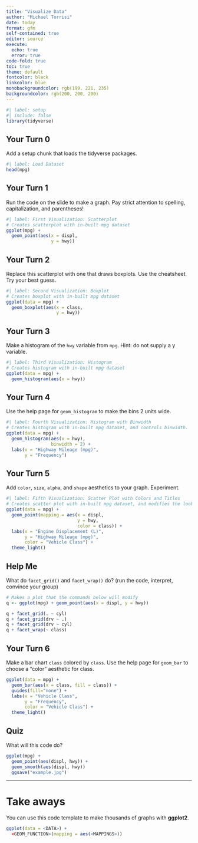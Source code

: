 ```yaml
---
title: "Visualize Data"
author: "Michael Torrisi"
date: today
format: gfm
self-contained: true
editor: source
execute: 
  echo: true
  error: true
code-fold: true
toc: true
theme: default
fontcolor: black
linkcolor: blue
monobackgroundcolor: rgb(199, 221, 235)
backgroundcolor: rgb(200, 200, 200)
---
```



```r
#| label: setup
#| include: false
library(tidyverse)
```



## Your Turn 0

Add a setup chunk that loads the tidyverse packages.


```r
#| label: Load Dataset
head(mpg)
```


## Your Turn 1

Run the code on the slide to make a graph. Pay strict attention to spelling, capitalization, and parentheses!

```r
#| label: First Visualization: Scatterplot
# Creates scatterplot with in-built mpg dataset
ggplot(mpg) + 
  geom_point(aes(x = displ,
                 y = hwy))
```


## Your Turn 2

Replace this scatterplot with one that draws boxplots. Use the cheatsheet. Try your best guess.

```r
#| label: Second Visualization: Boxplot
# Creates boxplot with in-built mpg dataset
ggplot(data = mpg) +
  geom_boxplot(aes(x = class,
                   y = hwy))
```


## Your Turn 3

Make a histogram of the `hwy` variable from `mpg`. Hint: do not supply a y variable.

```r
#| label: Third Visualization: Histogram
# Creates histogram with in-built mpg dataset
ggplot(data = mpg) +
  geom_histogram(aes(x = hwy))
```

## Your Turn 4

Use the help page for `geom_histogram` to make the bins 2 units wide.

```r
#| label: Fourth Visualization: Histogram with Binwidth
# Creates histogram with in-built mpg dataset, and controls binwidth.
ggplot(data = mpg) +
  geom_histogram(aes(x = hwy),
                 binwidth = 2) + 
  labs(x = "Highway Mileage (mpg)",
       y = "Frequency")
```


## Your Turn 5

Add `color`, `size`, `alpha`, and `shape` aesthetics to your graph. Experiment.  
```r
#| label: Fifth Visualization: Scatter Plot with Colors and Titles
# Creates scatter plot with in-built mpg dataset, and modifies the looks of the plot.
ggplot(data = mpg) +
  geom_point(mapping = aes(x = displ,
                           y = hwy,
                           color = class)) + 
  labs(x = "Engine Displacement (L)",
       y = "Highway Mileage (mpg)",
       color = "Vehicle Class") +
  theme_light()
```


## Help Me

What do `facet_grid()` and `facet_wrap()` do? 
(run the code, interpret, convince your group)

```r
# Makes a plot that the commands below will modify
q <- ggplot(mpg) + geom_point(aes(x = displ, y = hwy))

q + facet_grid(. ~ cyl)
q + facet_grid(drv ~ .)
q + facet_grid(drv ~ cyl)
q + facet_wrap(~ class)
```


## Your Turn 6

Make a bar chart `class` colored by `class`. Use the help page for `geom_bar` to choose a "color" aesthetic for class.

```r
ggplot(data = mpg) +
  geom_bar(aes(x = class, fill = class)) +
  guides(fill="none") + 
  labs(x = "Vehicle Class",
       y = "Frequency",
       color = "Vehicle Class") +
  theme_light()
```

## Quiz

What will this code do?

```r
ggplot(mpg) + 
  geom_point(aes(displ, hwy)) +
  geom_smooth(aes(displ, hwy)) 
  ggsave("example.jpg")
```


***

# Take aways

You can use this code template to make thousands of graphs with **ggplot2**.

```r
ggplot(data = <DATA>) +
  <GEOM_FUNCTION>(mapping = aes(<MAPPINGS>))
```